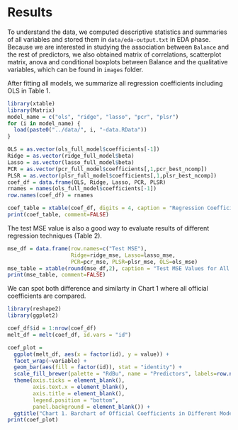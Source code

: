 # Results

To understand the data, we computed descriptive statistics and summaries of all variables and stored them in `data/eda-output.txt` in EDA phase. Because we are interested in studying the association between `Balance` and the rest of predictors, we also obtained matrix of correlations, scatterplot matrix, anova and conditional boxplots between Balance and the qualitative variables, which can be found in `images` folder.

After fitting all models, we summarize all regression coefficients including OLS in Table 1.

```r
library(xtable)
library(Matrix)
model_name = c("ols", "ridge", "lasso", "pcr", "plsr")
for (i in model_name) {
  load(paste0("../data/", i, "-data.RData"))
}

OLS = as.vector(ols_full_model$coefficients[-1])
Ridge = as.vector(ridge_full_model$beta)
Lasso = as.vector(lasso_full_model$beta)
PCR = as.vector(pcr_full_model$coefficients[,1,pcr_best_ncomp])
PLSR = as.vector(plsr_full_model$coefficients[,1,plsr_best_ncomp])
coef_df = data.frame(OLS, Ridge, Lasso, PCR, PLSR)
rnames = names(ols_full_model$coefficients[-1])
row.names(coef_df) = rnames

coef_table = xtable(coef_df, digits = 4, caption = "Regression Coefficients for All Models")
print(coef_table, comment=FALSE)
```

The test MSE value is also a good way to evaluate results of different regression techniques (Table 2). 

```r
mse_df = data.frame(row.names=c("Test MSE"), 
                    Ridge=ridge_mse, Lasso=lasso_mse, 
                    PCR=pcr_mse, PLSR=plsr_mse, OLS=ols_mse)
mse_table = xtable(round(mse_df,2), caption = "Test MSE Values for All Models")
print(mse_table, comment=FALSE)
```

We can spot both difference and similarty in Chart 1 where all official coefficients are compared. 

```r
library(reshape2)
library(ggplot2)

coef_df$id = 1:nrow(coef_df)
melt_df = melt(coef_df, id.vars = "id")

coef_plot = 
  ggplot(melt_df, aes(x = factor(id), y = value)) + 
  facet_wrap(~variable) +
  geom_bar(aes(fill = factor(id)), stat = "identity") +
  scale_fill_brewer(palette = "RdBu", name = "Predictors", labels=row.names(coef_table)) +
  theme(axis.ticks = element_blank(), 
        axis.text.x = element_blank(),
        axis.title = element_blank(),
        legend.position = "bottom",
        panel.background = element_blank()) +
  ggtitle("Chart 1. Barchart of Official Coefficients in Different Models")
print(coef_plot)
```

